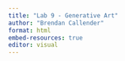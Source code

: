 ```yaml
---
title: "Lab 9 - Generative Art"
author: "Brendan Callender"
format: html
embed-resources: true
editor: visual
---
```


